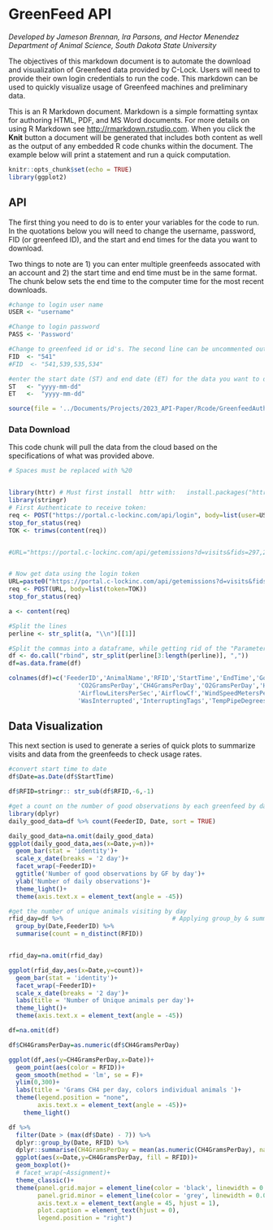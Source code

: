 # GreenFeed API
*Developed by Jameson Brennan, Ira Parsons, and Hector Menendez*
*Department of Animal Science, South Dakota State University*

The objectives of this markdown document is to automate the download and visualization of Greenfeed data provided by C-Lock. Users will need to provide their own login credentials to run the code. This markdown can be used to quickly visualize usage of Greenfeed machines and preliminary data.  

This is an R Markdown document. Markdown is a simple formatting syntax for authoring HTML, PDF, and MS Word documents. For more details on using R Markdown see <http://rmarkdown.rstudio.com>. When you click the **Knit** button a document will be generated that includes both content as well as the output of any embedded R code chunks within the document. The example below will print a statement and run a quick computation. 




```r
knitr::opts_chunk$set(echo = TRUE)
library(ggplot2)
```

## API

The first thing you need to do is to enter your variables for the code to run. In the quotations below you will need to change the username, password, FID (or greenfeed ID), and the start and end times for the data you want to download.

Two things to note are 1) you can enter multiple greenfeeds assocated with an account and 2) the start time and end time must be in the same format. The chunk below sets the end time to the computer time for the most recent downloads.

```r
#change to login user name 
USER <- "username"

#Change to login password
PASS <- 'Password'

#Change to greenfeed id or id's. The second line can be uncommented out for multiple greenfeeds
FID  <- "541"
#FID  <- "541,539,535,534"

#enter the start date (ST) and end date (ET) for the data you want to download
ST   <- "yyyy-mm-dd"
ET   <-  "yyyy-mm-dd"
```

```r
source(file = '../Documents/Projects/2023_API-Paper/Rcode/GreenfeedAuth.R')
```

### Data Download

This code chunk will pull the data from the cloud based on the specifications of what was provided above.

```r
# Spaces must be replaced with %20


library(httr) # Must first install  httr with:   install.packages("httr")
library(stringr)
# First Authenticate to receive token:
req <- POST("https://portal.c-lockinc.com/api/login", body=list(user=USER, pass=PASS))
stop_for_status(req)
TOK <- trimws(content(req))


#URL="https://portal.c-lockinc.com/api/getemissions?d=visits&fids=297,298&st=2023-06-06%2000:00:00&et=2023-06-14%2012:00:00"


# Now get data using the login token
URL=paste0("https://portal.c-lockinc.com/api/getemissions?d=visits&fids=", FID, "&st=", ST, "&et=", ET, "%2012:00:00")
req <- POST(URL, body=list(token=TOK))
stop_for_status(req)

a <- content(req)

#Split the lines
perline <- str_split(a, "\\n")[[1]]

#Split the commas into a dataframe, while getting rid of the "Parameters" line and the headers line
df <- do.call("rbind", str_split(perline[3:length(perline)], ","))
df=as.data.frame(df)

colnames(df)=c('FeederID','AnimalName','RFID','StartTime','EndTime','GoodDataDuration',
                   'CO2GramsPerDay','CH4GramsPerDay','O2GramsPerDay','H2GramsPerDay','H2SGramsPerDay',
                   'AirflowLitersPerSec','AirflowCf','WindSpeedMetersPerSec','WindDirDeg','WindCf',
                   'WasInterrupted','InterruptingTags','TempPipeDegreesCelsius','IsPreliminary','RunTime')
```

## Data Visualization

This next section is used to generate a series of quick plots to summarize visits and data from the greenfeeds to check usage rates.

```r
#convert start time to date
df$Date=as.Date(df$StartTime)

df$RFID=stringr:: str_sub(df$RFID,-6,-1)

#get a count on the number of good observations by each greenfeed by day
library(dplyr)
daily_good_data=df %>% count(FeederID, Date, sort = TRUE)

daily_good_data=na.omit(daily_good_data)
ggplot(daily_good_data,aes(x=Date,y=n))+
  geom_bar(stat = 'identity')+
  scale_x_date(breaks = '2 day')+
  facet_wrap(~FeederID)+
  ggtitle('Number of good observations by GF by day')+
  ylab('Number of daily observations')+
  theme_light()+
  theme(axis.text.x = element_text(angle = -45))

```


```r
#get the number of unique animals visiting by day
rfid_day=df %>%                              # Applying group_by & summarise
  group_by(Date,FeederID) %>%
  summarise(count = n_distinct(RFID))


rfid_day=na.omit(rfid_day)

ggplot(rfid_day,aes(x=Date,y=count))+
  geom_bar(stat = 'identity')+
  facet_wrap(~FeederID)+
  scale_x_date(breaks = '2 day')+
  labs(title = 'Number of Unique animals per day')+
  theme_light()+
  theme(axis.text.x = element_text(angle = -45))

```


```r
df=na.omit(df)

df$CH4GramsPerDay=as.numeric(df$CH4GramsPerDay)

ggplot(df,aes(y=CH4GramsPerDay,x=Date))+
  geom_point(aes(color = RFID))+
  geom_smooth(method = 'lm', se = F)+
  ylim(0,300)+
  labs(title = 'Grams CH4 per day, colors individual animals ')+
  theme(legend.position = "none",
        axis.text.x = element_text(angle = -45))+
    theme_light()

```
```r
df %>% 
  filter(Date > (max(df$Date) - 7)) %>% 
  dplyr::group_by(Date, RFID) %>% 
  dplyr::summarise(CH4GramsPerDay = mean(as.numeric(CH4GramsPerDay), na.rm = T)) %>% 
  ggplot(aes(x=Date,y=CH4GramsPerDay, fill = RFID))+
  geom_boxplot()+
  # facet_wrap(~Assignment)+
  theme_classic()+
  theme(panel.grid.major = element_line(color = 'black', linewidth = 0.1),
        panel.grid.minor = element_line(color = 'grey', linewidth = 0.05),
        axis.text.x = element_text(angle = 45, hjust = 1),
        plot.caption = element_text(hjust = 0),
        legend.position = "right")
```

